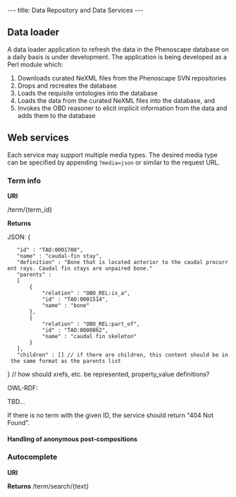 ---
title: Data Repository and Data Services
---

==Data loader==
A data loader application to refresh the data in the Phenoscape database on a daily basis is under development. The application is being developed as a Perl module which:
# Downloads curated NeXML files from the Phenoscape SVN repositories
# Drops and recreates the database
# Loads the requisite ontologies into the database
# Loads the data from the curated NeXML files into the database, and
# Invokes the OBD reasoner to elicit implicit information from the data and adds them to the database

==Web services==
Each service may support multiple media types.  The desired media type can be specified by appending <code>?media=json</code> or similar to the request URL.
===Term info===
'''URI'''

<base>/term/{term_id}

'''Returns'''

JSON:
<javascript>
{
    "id" : "TAO:0001700",
    "name" : "caudal-fin stay",
    "definition" : "Bone that is located anterior to the caudal procurrent rays. Caudal fin stays are unpaired bone."
    "parents" :
    [
        {
            "relation" : "OBO_REL:is_a",
            "id" : "TAO:0001514",
            "name" : "bone"
        },
        {
            "relation" : "OBO_REL:part_of",
            "id" : "TAO:0000862",
            "name" : "caudal fin skeleton"
        }
    ],
    "children" : [] // if there are children, this content should be in the same format as the parents list
}
// how should xrefs, etc. be represented, property_value definitions?
</javascript>

OWL-RDF:

TBD...

If there is no term with the given ID, the service should return "404 Not Found".

====Handling of anonymous post-compositions====

===Autocomplete===
'''URI'''



'''Returns'''
<base>/term/search/{text}